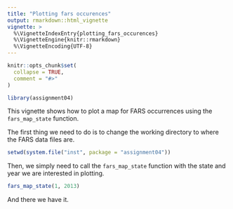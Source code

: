 ```yaml
---
title: "Plotting fars occurences"
output: rmarkdown::html_vignette
vignette: >
  %\VignetteIndexEntry{plotting_fars_occurences}
  %\VignetteEngine{knitr::rmarkdown}
  %\VignetteEncoding{UTF-8}
---
```


```r
knitr::opts_chunk$set(
  collapse = TRUE,
  comment = "#>"
)
```

```r
library(assignment04)
```

This vignette shows how to plot a map for FARS occurrences using the
`fars_map_state` function.

The first thing we need to do is to change the working directory to
where the FARS data files are.

```r
setwd(system.file("inst", package = "assignment04"))
```

Then, we simply need to call the `fars_map_state` function with the
state and year we are interested in plotting.

```r
fars_map_state(1, 2013)
```

And there we have it.
